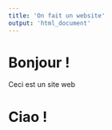```yaml
---
title: 'On fait un website'
output: 'html_document'
---
```


# Bonjour ! 

Ceci est un site web 

# Ciao ! 
